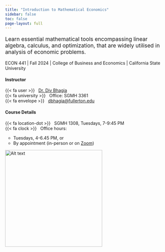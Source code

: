 ```yaml
---
title: "Introduction to Mathematical Economics"
sidebar: false
toc: false
page-layout: full
---
```

::: {.grid .intro}

::: {.g-col-12 .g-col-md-6 .g-col-lg-8}
<p style="font-size:1.25em;">
Learn essential mathematical tools encompassing linear algebra, calculus, and optimization, that are widely utilised in analysis of economic problems.
</p>

ECON 441 | Fall 2024 | College of Business and Economics | California State University

::: {.grid .course-details}

::: {.g-col-12 .g-col-md-12 .g-col-lg-5}
#### Instructor
{{< fa user >}} &nbsp; [Dr. Div Bhagia](https://www.dbhagia.com) <br>
{{< fa university >}} &nbsp; Office: SGMH 3361 <br>
{{< fa envelope >}} &nbsp; [dbhagia@fullerton.edu](mailto:dbhagia@fullerton.edu) <br>
:::

::: {.g-col-12 .g-col-md-12 .g-col-lg-7}
#### Course Details
{{< fa location-dot >}} &nbsp; SGMH 1308, Tuesdays, 7-9:45 PM <br>
{{< fa clock >}} &nbsp; Office hours: 
<ul style="margin-top: 0; margin-left: -1.5em;">
- Tuesdays, 4-6.45 PM, or
- By appointment (in-person or on [Zoom](https://fullerton.zoom.us/j/81895171931))
</ul>
:::

:::

:::

::: {.g-col-12 .g-col-md-6 .g-col-lg-4}
<img src="/assets/stem_linal.png" alt="Alt text" width="315"/>
:::

:::



